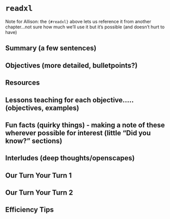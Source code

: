 # `readxl` {#readxl}
Note for Allison: the `{#readxl}` above lets us reference it from another chapter...not sure how much we'll use it but it's possible (and doesn't hurt to have)

## Summary (a few sentences)
## Objectives (more detailed, bulletpoints?)
## Resources
## Lessons teaching for each objective….. (objectives, examples)
## Fun facts (quirky things) - making a note of these wherever possible for interest (little “Did you know?” sections)
## Interludes (deep thoughts/openscapes)
## Our Turn Your Turn 1
## Our Turn Your Turn 2
## Efficiency Tips

